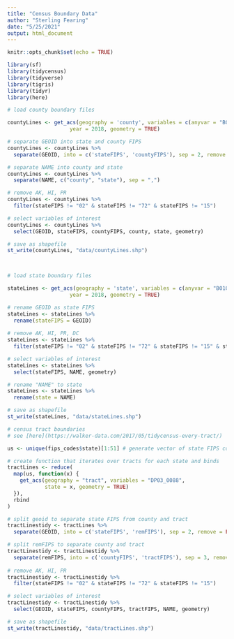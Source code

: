 ```yaml
---
title: "Census Boundary Data"
author: "Sterling Fearing"
date: "5/25/2021"
output: html_document
---
```


```r
knitr::opts_chunk$set(echo = TRUE)
```

```r
library(sf)
library(tidycensus)
library(tidyverse)
library(tigris)
library(tidyr)
library(here)
```


```r
# load county boundary files 

countyLines <- get_acs(geography = 'county', variables = c(anyvar = "B01001_030"),
                    year = 2018, geometry = TRUE)

# separate GEOID into state and county FIPS
countyLines <- countyLines %>%
  separate(GEOID, into = c('stateFIPS', 'countyFIPS'), sep = 2, remove = FALSE)

# separate NAME into county and state
countyLines <- countyLines %>%
  separate(NAME, c("county", "state"), sep = ",")

# remove AK, HI, PR
countyLines <- countyLines %>%
  filter(stateFIPS != "02" & stateFIPS != "72" & stateFIPS != "15")

# select variables of interest
countyLines <- countyLines %>%
  select(GEOID, stateFIPS, countyFIPS, county, state, geometry)

# save as shapefile
st_write(countyLines, "data/countyLines.shp")

  
```

```r
# load state boundary files

stateLines <- get_acs(geography = 'state', variables = c(anyvar = "B01001_030"),
                    year = 2018, geometry = TRUE)

# rename GEOID as state FIPS
stateLines <- stateLines %>%
  rename(stateFIPS = GEOID)
  
# remove AK, HI, PR, DC
stateLines <- stateLines %>%
  filter(stateFIPS != "02" & stateFIPS != "72" & stateFIPS != "15" & stateFIPS != "11")

# select variables of interest
stateLines <- stateLines %>%
  select(stateFIPS, NAME, geometry)

# rename "NAME" to state
stateLines <- stateLines %>%
  rename(state = NAME)

# save as shapefile
st_write(stateLines, "data/stateLines.shp")
```

```r
# census tract boundaries
# see [here](https://walker-data.com/2017/05/tidycensus-every-tract/)

us <- unique(fips_codes$state)[1:51] # generate vector of state FIPS codes

# create function that iterates over tracts for each state and binds 
tractLines <- reduce(
  map(us, function(x) {
    get_acs(geography = "tract", variables = "DP03_0088", 
            state = x, geometry = TRUE)
  }), 
  rbind
)

# split geoid to separate state FIPS from county and tract
tractLinestidy <- tractLines %>%
  separate(GEOID, into = c('stateFIPS', 'remFIPS'), sep = 2, remove = FALSE)

# split remFIPS to separate county and tract
tractLinestidy <- tractLinestidy %>%
  separate(remFIPS, into = c('countyFIPS', 'tractFIPS'), sep = 3, remove = TRUE)
  
# remove AK, HI, PR
tractLinestidy <- tractLinestidy %>%
  filter(stateFIPS != "02" & stateFIPS != "72" & stateFIPS != "15")

# select variables of interest
tractLinestidy <- tractLinestidy %>%
  select(GEOID, stateFIPS, countyFIPS, tractFIPS, NAME, geometry)

# save as shapefile
st_write(tractLinestidy, "data/tractLines.shp")



```

